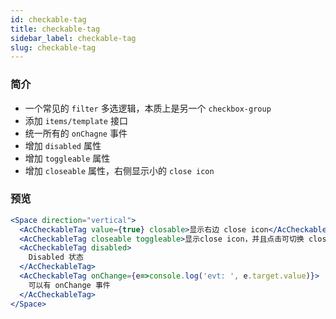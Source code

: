 ```yaml
---
id: checkable-tag
title: checkable-tag
sidebar_label: checkable-tag
slug: checkable-tag
---
```


### 简介
- 一个常见的 `filter` 多选逻辑，本质上是另一个 `checkbox-group`
- 添加 `items/template` 接口
- 统一所有的 `onChagne` 事件
- 增加 `disabled` 属性
- 增加 `toggleable` 属性
- 增加 `closeable` 属性，右侧显示小的 `close icon`

### 预览
```jsx live
<Space direction="vertical">
  <AcCheckableTag value={true} closable>显示右边 close icon</AcCheckableTag>
  <AcCheckableTag closeable toggleable>显示close icon，并且点击可切换 close 的有与无</AcCheckableTag>
  <AcCheckableTag disabled>
    Disabled 状态
  </AcCheckableTag>
  <AcCheckableTag onChange={e=>console.log('evt: ', e.target.value)}>
    可以有 onChange 事件
  </AcCheckableTag>
</Space>
```